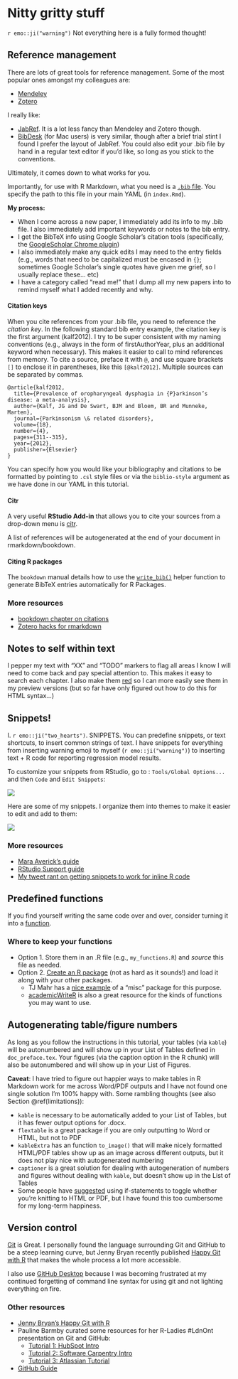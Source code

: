 # Nitty gritty stuff
`r emo::ji("warning")` Not everything here is a fully formed thought!

## Reference management
There are lots of great tools for reference management. Some of the most popular ones amongst my colleagues are: 

- [Mendeley](https://www.mendeley.com/?interaction_required=true)
- [Zotero](https://www.zotero.org/)

I really like: 

- [JabRef](http://www.jabref.org/). It is a lot less fancy than Mendeley and Zotero though. 
- [BibDesk](https://bibdesk.sourceforge.io/) (for Mac users) is very similar, though after a brief trial stint I found I prefer the layout of JabRef. You could also edit your .bib file by hand in a regular text editor if you'd like, so long as you stick to the conventions.


Ultimately, it comes down to what works for you.

Importantly, for use with R Markdown, what you need is a [`.bib` file](https://rmarkdown.rstudio.com/authoring_bibliographies_and_citations.html). You specify the path to this file in your main YAML (in `index.Rmd`).

**My process:**

- When I come across a new paper, I immediately add its info to my .bib file. I also immediately add important keywords or notes to the bib entry. 
- I get the BibTeX info using Google Scholar's citation tools (specifically, the [GoogleScholar Chrome plugin](https://chrome.google.com/webstore/detail/google-scholar-button/ldipcbpaocekfooobnbcddclnhejkcpn?hl=en))
- I also immediately make any quick edits I may need to the entry fields (e.g., words that need to be capitalized must be encased in `{}`; sometimes Google Scholar's single quotes have given me grief, so I usually replace these... etc)
- I have a category called "read me!" that I dump all my new papers into to remind myself what I added recently and why.

#### Citation keys {-}

When you cite references from your .bib file, you need to reference the *citation key*. In the following standard bib entry example, the citation key is the first argument (kalf2012). I try to be super consistent with my naming conventions (e.g., always in the form of firstAuthorYear, plus an additional keyword when necessary). This makes it easier to call to mind references from memory. To cite a source, preface it with `@`, and use square brackets `[]` to enclose it in parentheses, like this `[@kalf2012]`. Multiple sources can be separated by commas.

```
@article{kalf2012,
  title={Prevalence of oropharyngeal dysphagia in {P}arkinson’s disease: a meta-analysis},
  author={Kalf, JG and De Swart, BJM and Bloem, BR and Munneke, Marten},
  journal={Parkinsonism \& related disorders},
  volume={18},
  number={4},
  pages={311--315},
  year={2012},
  publisher={Elsevier}
}
```

You can specify how you would like your bibliography and citations to be formatted by pointing to `.csl` style files or via the `biblio-style` argument as we have done in our YAML in this tutorial.

#### Citr {-}
A very useful **RStudio Add-in** that allows you to cite your sources from a drop-down menu is [citr](https://github.com/crsh/citr).

A list of references will be autogenerated at the end of your document in rmarkdown/bookdown.

#### Citing R packages {-}
The `bookdown` manual details how to use the [`write_bib()`](https://bookdown.org/yihui/bookdown/citations.html) helper function to generate BibTeX entries automatically for R Packages. 

### More resources {-}
- [bookdown chapter on citations](https://bookdown.org/yihui/bookdown/citations.html)
- [Zotero hacks for rmarkdown](https://ikashnitsky.github.io/2019/zotero/)

## Notes to self within text
I pepper my text with "XX" and "TODO" markers to flag all areas I know I will need to come back and pay special attention to. This makes it easy to search each chapter. I also make them [red](https://stackoverflow.com/questions/29067541/how-to-change-the-font-color) so I can more easily see them in my preview versions (but so far have only figured out how to do this for HTML syntax...)

## Snippets! 
I. `r emo::ji("two_hearts")`. SNIPPETS. You can predefine snippets, or text shortcuts, to insert common strings of text. I have snippets for everything from inserting warning emoji to myself (`r emo::ji("warning")`) to inserting text + R code for reporting regression model results.

To customize your snippets from RStudio, go to : `Tools/Global Options...` and then `Code` and `Edit Snippets`:

![](images/snippets1.png)

Here are some of my snippets. I organize them into themes to make it easier to edit and add to them:

![](images/snippets2.png)

### More resources
- [Mara Averick's guide](https://maraaverick.rbind.io/2017/09/custom-snippets-in-rstudio-faster-tweet-chunks-for-all/)
- [RStudio Support guide](https://support.rstudio.com/hc/en-us/articles/204463668-Code-Snippets)
- [My tweet rant on getting snippets to work for inline R code](https://twitter.com/theaknowles/status/1108479305556869120)

## Predefined functions
If you find yourself writing the same code over and over, consider turning it into a [function](https://swcarpentry.github.io/r-novice-inflammation/02-func-R/).

### Where to keep your functions

- Option 1. Store them in an .R file (e.g., `my_functions.R`) and *source* this file as needed.
- Option 2. [Create an R package](https://hilaryparker.com/2014/04/29/writing-an-r-package-from-scratch/) (not as hard as it sounds!) and load it along with your other packages.
  - TJ Mahr has a [nice example](https://github.com/tjmahr/tjmisc) of a "misc" package for this purpose.
  - [academicWriteR](https://github.com/jvcasillas/academicWriteR) is also a great resource for the kinds of functions you may want to use.

## Autogenerating table/figure numbers
As long as you follow the instructions in this tutorial, your tables (via `kable`) will be autonumbered and will show up in your List of Tables defined in `doc_preface.tex`. Your figures (via the caption option in the R chunk) will also be autonumbered and will show up in your List of Figures.

**Caveat**: I have tried to figure out happier ways to make tables in R Markdown work for me across Word/PDF outputs and I have not found one single solution I'm 100% happy with. Some rambling thoughts (see also Section \@ref(limitations)): 

- `kable` is necessary to be automatically added to your List of Tables, but it has fewer output options for .docx. 
- `flextable` is a great package if you are only outputting to Word or HTML, but not to PDF
- `kableExtra` has an function `to_image()` that will make nicely formatted HTML/PDF tables show up as an image across different outputs, but it does not play nice with autogenerated numbering
- `captioner` is a great solution for dealing with autogeneration of numbers and figures without dealing with `kable`, but doesn't show up in the List of Tables
- Some people have [suggested](https://twitter.com/tjmahr/status/1112137016077152256) using if-statements to toggle whether you're knitting to HTML or PDF, but I have found this too cumbersome for my long-term happiness.

## Version control

[Git](https://guides.github.com/activities/hello-world/) is Great. I personally found the language surrounding Git and GitHub to be a steep learning curve, but Jenny Bryan recently published [Happy Git with R](https://happygitwithr.com/) that makes the whole process a lot more accessible.

I also use [GitHub Desktop](https://desktop.github.com/) because I was becoming frustrated at my continued forgetting of command line syntax for using git and not lighting everything on fire.

### Other resources {-}
- [Jenny Bryan's Happy Git with R](https://happygitwithr.com/)
- Pauline Barmby curated some resources for her R-Ladies #LdnOnt presentation on Git and GitHub:
  - [Tutorial 1: HubSpot Intro](https://product.hubspot.com/blog/git-and-github-tutorial-for-beginners)
  - [Tutorial 2: Software Carpentry Intro](http://swcarpentry.github.io/git-novice/)
  - [Tutorial 3: Atlassian Tutorial](https://www.atlassian.com/git/tutorials)
- [GitHub Guide](https://guides.github.com/activities/hello-world/)


